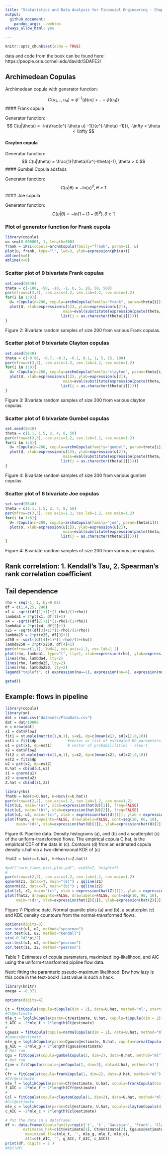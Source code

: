```yaml
---
title: "Statatistics and Data Analysis for Financial Engineering - Chapter 8 Copulas"
output:
  github_document:
    pandoc_args: --webtex
always_allow_html: yes

---
```


```r
knitr::opts_chunk$set(echo = TRUE)
```

data and code from the book can be found here: https://people.orie.cornell.edu/davidr/SDAFE2/

## Archimedean Copulas

Archimedean copula with generator function:


$$
C(u_1,..,u_d) = \phi^{-1}(\phi(u_1)+..+\phi(u_d))
$$
#### Frank copula

Generator function:
$$
C(u|\theta) = -ln(\frac{e^{-\theta u} -1)}{e^{-\theta} -1)}), -\infty < \theta < \infty
$$

#### Crayton copula

Generator function:
$$
C(u|\theta) = \frac{1}{\theta}(u^{-\theta}-1), \theta > 0
$$
#### Gumbel Copula adsfads

Generator function:
$$
C(u|\theta) = -ln(u)^{\theta}, \theta \geq 1
$$
#### Joe copula

Generator function:
$$
C(u|\theta) = -ln(1-(1-\theta)^{\theta}), \theta \geq 1
$$

### Plot of generator function for Frank cupola

```r
library(copula)
u= seq(0.000001, 1, length=500)
frank = iPsi(copula=archmCopula(family="frank", param=1), u)
plot(u, frank, type="l", lwd=3, ylab=expression(phi(u)))
abline(h=0)
abline(v=0)
```

### Scatter plot of 9 bivariate Frank copulas

```r
set.seed(5640)
theta = c(-100, -50, -10, -1, 0, 5, 20, 50, 500)
par(mfrow=c(3,3), cex.axis=1.2, cex.lab=1.2, cex.main=1.2)
for(i in 1:9){
  U= rCopula(n=200, copula=archmCopula(family="frank", param=theta[i]))
  plot(U, xlab=expression(u[1]), ylab=expression(u[2]), 
                          main=eval(substitute(expression(paste(theta, " = ", j)),
                         list(j = as.character(theta[i])))))
}
```
\center Figure 2: Bivariate random samples of size 200 from various Frank copulas. \center

### Scatter plot of 9 bivariate Clayton copulas
```r
set.seed(5640)
theta = c(-0.98, -0.7, -0.3, -0.1, 0.1, 1, 5, 15, 100)
par(mfrow=c(3,3), cex.axis=1.2, cex.lab=1.2, cex.main=1.2)
for(i in 1:9){
  U= rCopula(n=200, copula=archmCopula(family="clayton", param=theta[i]))
  plot(U, xlab=expression(u[1]), ylab=expression(u[2]), 
                          main=eval(substitute(expression(paste(theta, " = ", j)),
                         list(j = as.character(theta[i])))))
}
```
\center Figure 3: Bivariate random samples of size 200 from various clayton copulas. \center



### Scatter plot of 6 bivariate Gumbel copulas
```r
set.seed(5640)
theta = c(1.1, 1.5, 2, 4, 8, 50)
par(mfrow=c(3,3), cex.axis=1.2, cex.lab=1.2, cex.main=1.2)
for(i in 1:6){
  U= rCopula(n=200, copula=archmCopula(family="gumbel", param=theta[i]))
  plot(U, xlab=expression(u[1]), ylab=expression(u[2]), 
                          main=eval(substitute(expression(paste(theta, " = ", j)),
                         list(j = as.character(theta[i])))))
}
```
\center Figure 4: Bivariate random samples of size 200 from various gumbel copulas. \center

### Scatter plot of 6 bivariate Joe copulas
```r
set.seed(5640)
theta = c(1.1, 1.5, 2, 4, 8, 50)
par(mfrow=c(3,3), cex.axis=1.2, cex.lab=1.2, cex.main=1.2)
for(i in 1:6){
  U= rCopula(n=200, copula=archmCopula(family="joe", param=theta[i]))
  plot(U, xlab=expression(u[1]), ylab=expression(u[2]), 
                          main=eval(substitute(expression(paste(theta, " = ", j)),
                         list(j = as.character(theta[i])))))
}
```
\center Figure 4: Bivariate random samples of size 200 from various joe copulas. \center

## Rank correlation: 1. Kendall's Tau, 2. Spearman's rank correlation coefficient

## Tail dependence

```r
rho = seq(-1, 1, by=0.01)
df = c(1,4,25, 240)
x1 = -sqrt((df[1]+1)*(1-rho)/(1+rho))
lambda1 = 2*pt(x1, df[1]+1)
x4 = -sqrt((df[2]+1)*(1-rho)/(1+rho))
lambda4 = 2*pt(x4, df[2]+1)
x25 = -sqrt((df[3]+1)*(1-rho)/(1+rho))
lambda25 = 2*pt(x25, df[3]+1)
x250 = -sqrt((df[4]+1)*(1-rho)/(1+rho))
lambda250 = 2*pt(x250, df[4]+1)
par(mfrow=c(1,1), lwd=2, cex.axis=1.2, cex.lab=1.2)
plot(rho, lambda1, type="l", lty=1, xlab=expression(rho), ylab=expression(lambda[l]==lambda[u]))
lines(rho, lambda4, lty=2)
lines(rho, lambda25, lty=2)
lines(rho, lambda250, lty=2)
legend("topleft", c( expression(nu==1), expression(nu=4), expression(nu==25), expression(nu=250) ), lty=1:4)


```


```r
getwd()
```

## Example: flows in pipeline

```r
library(copula)
library(sn)
dat = read.csv("datasets/FlowData.csv")
dat = dat/10000
n = nrow(dat)
x1 = dat$Flow1
fit1 = st.mple(matrix(1,n,1), y=x1, dp=c(mean(x1), sd(x1),0,10))
est1 = fit1$dp              #vector or list of estimated DP parameters
u1 = pst(x1, dp=est1)       # vector of probabililities - skew-t
x2 = dat$Flow2
fit2 = st.mple(matrix(1,n,1), y=x2, dp=c(mean(x2), sd(x2),0,10))
est2 = fit2$dp
u2 = pst(x2, dp=est2)
U.hat = cbind(u1,u2)
z1 = qnorm(u1)
z2 = qnorm(u2)
Z.hat = cbind(z1,z2)
```

```r
library(ks) 
fhatU = kde(x=U.hat, H=Hscv(x=U.hat))
par(mfrow=c(2,2), cex.axis=1.2, cex.lab=1.2, cex.max=1.2)
hist(u1, main="(a)", xlab=expression(hat(U)[1]), freq=FALSE)
hist(u1, main="(b)", xlab=expression(hat(U)[2]), freq=FALSE)
plot(u1, u2, main="(c)", xlab = expression(hat(U)[1]), ylab = expression(hat(U)[2]), mgp = c(2.5, 1, 0))
plot(fhatU, drawpoints=FALSE, drawlabels=FALSE, cont=seq(10, 80, 10), 
     main="(d)", xlab=expression(hat(U)[1]), ylab=expression(hat(U)[2]), mgp = c(2.5, 1, 0)) 

```
Figure 6: Pipeline data. Density histograms (a), and (b) and a scatterplot (c) of the 
uniform-transformed flows. The empirical copula C.hat, is the empirical CDF of the  data in (c).
Contours (d) from an estimated copula density c.hat via a two-dimensional KDE of (c)  

```r

fhatZ = kde(x=Z.hat, H=Hscv(x=Z.hat))

#pdf("norm_flows_hist_plot.pdf", width=7, height=7)
#
par(mfrow=c(2,2), cex.axis=1.2, cex.lab=1.2, cex.main=1.2)
qqnorm(z1, datax=T, main="(a)") ; qqline(z1)
qqnorm(z2, datax=T, main="(b)") ; qqline(z2)
plot(z1, z2, main="(c)", xlab = expression(hat(Z)[1]), ylab = expression(hat(Z)[2]), mgp = c(2.5, 1, 0))
plot(fhatZ, drawpoints=FALSE, drawlabels=FALSE, cont=seq(10, 90, 10), 
     main="(d)", xlab=expression(hat(Z)[1]), ylab=expression(hat(Z)[2]), mgp = c(2.5, 1, 0)) 
```
Figure 7: Pipeline date. Normal quantile plots (a) and (b), a scatterplot (c) and KDE density countours 
from the normal-transformed flows.

```r
options(digits=3)
cor.test(u1, u2, method="spearman")
cor.test(u1, u2, method="kendall")
sin(-0.242*pi/2)
cor.test(u1, u2, method="pearson")
cor.test(z1, z2, method="pearson")
```
Table 1: Estimates of copula parameters, maximized log-likelihood, and AIC using the uniform-transfomred pipline 
flow data.


Next: fitting the paramteric pseudo-maximum likelihood: Btw how lazy is this code in the text-book! .Last.value is such a hack. 
```r
library(knitr)
omega = -0.371

options(digits=4)

Ct = fitCopula(copula=tCopula(dim = 2), data=U.hat, method="ml", start=c(omega, 10)) 
#Ct@estimate
mle_t = loglikCopula(param=Ct@estimate, U.hat, copula=tCopula(dim = 2))
t_AIC = -2*mle_t + 2*length(Ct@estimate)
#
Cgauss = fitCopula(copula=normalCopula(dim = 2), data=U.hat, method="ml", start=c(omega)) 
#Cgauss@estimate
mle_g = loglikCopula(param=Cgauss@estimate, U.hat, copula=normalCopula(dim = 2))
g_AIC = -2*mle_g + 2*length(Cgauss@estimate)
# Not run
Cgu = fitCopula(copula=gumbelCopula(2, dim=2), data=U.hat, method="ml")
# Not run
Cjoe = fitCopula(copula=joeCopula(2, dim=2), data=U.hat, method="ml")
#
Cfr = fitCopula(copula=frankCopula(1, dim=2), data=U.hat, method="ml")
#Cfr@estimate
mle_f = loglikCopula(param=Cfr@estimate, U.hat, copula=frankCopula(dim = 2))
f_AIC = -2*mle_f + 2*length(Cfr@estimate)
#
Ccl = fitCopula(copula=claytonCopula(1, dim=2), data=U.hat, method="ml")
#Ccl@estimate
mle_c = loglikCopula(param=Ccl@estimate, U.hat, copula=claytonCopula(dim = 2))
c_AIC = -2*mle_c + 2*length(Ccl@estimate)

# Put the data in a dataframe:
df <- data.frame(CopulaFamily=rep(c('t', 't', 'Gaussian', 'Frank', 'Clayton')),
        estimates_hat=c(Ct@estimate[1], Ct@estimate[2], Cgauss@estimate,  Cfr@estimate,Ccl@estimate[1]),
         maximized_ll=c(mle_t, '', mle_g, mle_f, mle_c),
         AIC=c(t_AIC, '', g_AIC, f_AIC, c_AIC))
print(df, digits = 2 )
#kbl(df)
```


